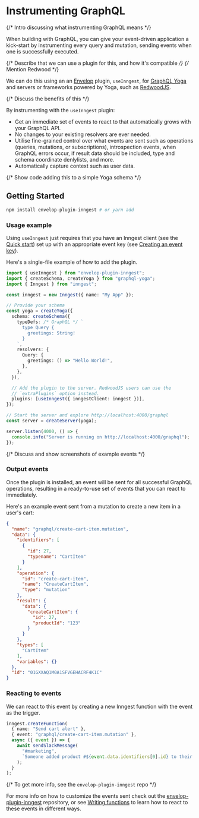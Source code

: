 # Instrumenting GraphQL

{/* Intro discussing what instrumenting GraphQL means */}

When building with GraphQL, you can give your event-driven application a kick-start by instrumenting every query and mutation, sending events when one is successfully executed.

{/* Describe that we can use a plugin for this, and how it's compatible */}
{/* Mention Redwood */}

We can do this using an an [Envelop](https://envelop.dev/) plugin, `useInngest`, for [GraphQL Yoga](https://the-guild.dev/graphql/yoga-server) and servers or frameworks powered by Yoga, such as [RedwoodJS](https://www.redwoodjs.com/).

{/* Discuss the benefits of this */}

By instrumenting with the `useInngest` plugin:

- Get an immediate set of events to react to that automatically grows with your GraphQL API.
- No changes to your existing resolvers are ever needed.
- Utilise fine-grained control over what events are sent such as operations (queries, mutations, or subscriptions), introspection events, when GraphQL errors occur, if result data should be included, type and schema coordinate denlylists, and more.
- Automatically capture context such as user data.

{/* Show code adding this to a simple Yoga schema */}

## Getting Started

```sh
npm install envelop-plugin-inngest # or yarn add
```

### Usage example

Using `useInngest` just requires that you have an Inngest client (see the [Quick start](/docs/quick-start)) set up with an appropriate event key (see [Creating an event key](https://www.inngest.com/docs/events/creating-an-event-key)).

Here's a single-file example of how to add the plugin.

```ts
import { useInngest } from "envelop-plugin-inngest";
import { createSchema, createYoga } from "graphql-yoga";
import { Inngest } from "inngest";

const inngest = new Inngest({ name: "My App" });

// Provide your schema
const yoga = createYoga({
  schema: createSchema({
    typeDefs: /* GraphQL */ `
      type Query {
        greetings: String!
      }
    `,
    resolvers: {
      Query: {
        greetings: () => "Hello World!",
      },
    },
  }),

  // Add the plugin to the server. RedwoodJS users can use the
  // `extraPlugins` option instead.
  plugins: [useInngest({ inngestClient: inngest })],
});

// Start the server and explore http://localhost:4000/graphql
const server = createServer(yoga);

server.listen(4000, () => {
  console.info("Server is running on http://localhost:4000/graphql");
});
```

{/* Discuss and show screenshots of example events */}

### Output events

Once the plugin is installed, an event will be sent for all successful GraphQL operations, resulting in a ready-to-use set of events that you can react to immediately.

Here's an example event sent from a mutation to create a new item in a user's cart:

```json
{
  "name": "graphql/create-cart-item.mutation",
  "data": {
    "identifiers": [
      {
        "id": 27,
        "typename": "CartItem"
      }
    ],
    "operation": {
      "id": "create-cart-item",
      "name": "CreateCartItem",
      "type": "mutation"
    },
    "result": {
      "data": {
        "createCartItem": {
          "id": 27,
          "productId": "123"
        }
      }
    },
    "types": [
      "CartItem"
    ],
    "variables": {}
  },
  "id": "01GXXAQ1M0A1SFVGEHACRF4K1C"
}
```

### Reacting to events

We can react to this event by creating a new Inngest function with the event as the trigger.

```ts
inngest.createFunction(
  { name: "Send cart alert" },
  { event: "graphql/create-cart-item.mutation" },
  async ({ event }) => {
    await sendSlackMessage(
      "#marketing",
      `Someone added product #${event.data.identifiers[0].id} to their cart!`
    );
  }
);
```

{/* To get more info, see the `envelop-plugin-inngest` repo */}

For more info on how to customize the events sent check out the [envelop-plugin-inngest](https://github.com/inngest/envelop-plugin-inngest) repository, or see [Writing functions](https://www.inngest.com/docs/functions) to learn how to react to these events in different ways.
